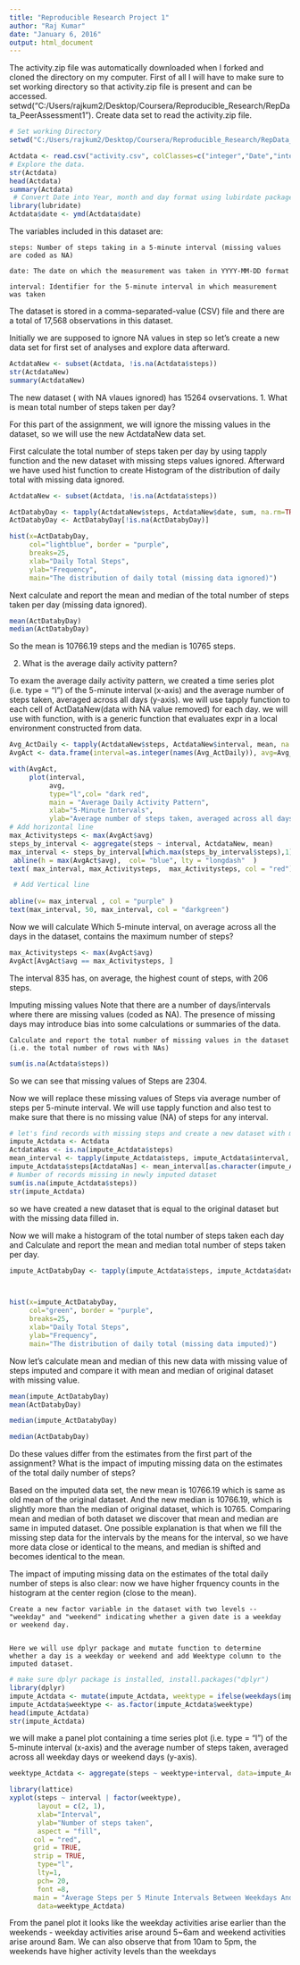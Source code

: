 ```yaml
---
title: "Reproducible Research Project 1"
author: "Raj Kumar"
date: "January 6, 2016"
output: html_document
---
```


The activity.zip file was automatically downloaded when I forked and cloned the directory on my computer. First of all I will have to make sure to set working directory so that activity.zip file is present and can be accessed.
setwd("C:/Users/rajkum2/Desktop/Coursera/Reproducible_Research/RepData_PeerAssessment1"). Create data set to read the activity.zip file.



```r
# Set working Directory
setwd("C:/Users/rajkum2/Desktop/Coursera/Reproducible_Research/RepData_PeerAssessment1")

Actdata <- read.csv("activity.csv", colClasses=c("integer","Date","integer"), na.strings = "NA")
# Explore the data.
str(Actdata)
head(Actdata)
summary(Actdata)
 # Convert Date into Year, month and day format using lubirdate package.Install package Lubridate if not avaiable.
library(lubridate)
Actdata$date <- ymd(Actdata$date)

```

The variables included in this dataset are:

    steps: Number of steps taking in a 5-minute interval (missing values are coded as NA)

    date: The date on which the measurement was taken in YYYY-MM-DD format

    interval: Identifier for the 5-minute interval in which measurement was taken

The dataset is stored in a comma-separated-value (CSV) file and there are a total of 17,568 observations in this dataset.

Initially we are supposed to ignore NA values in step so let's create a new data set for first set of analyses and explore data afterward.


```r
ActdataNew <- subset(Actdata, !is.na(Actdata$steps))
str(ActdataNew)
summary(ActdataNew)

```

The new dataset ( with NA vlaues ignored) has 15264 ovservations.
1. What is mean total number of steps taken per day?

For this part of the assignment, we will ignore the missing values in the dataset, so we will use the new ActdataNew data set.

 First calculate the total number of steps taken per day by using tapply function and the new dataset with missing steps values ignored. Afterward we have used hist function to create Histogram of the distribution of daily total with missing data ignored.
    
 

```r
ActdataNew <- subset(Actdata, !is.na(Actdata$steps))

ActDatabyDay <- tapply(ActdataNew$steps, ActdataNew$date, sum, na.rm=TRUE, simplify=T)
ActDatabyDay <- ActDatabyDay[!is.na(ActDatabyDay)]

hist(x=ActDatabyDay,
     col="lightblue", border = "purple",
     breaks=25,
     xlab="Daily Total Steps",
     ylab="Frequency",
     main="The distribution of daily total (missing data ignored)")

```

  Next calculate and report the mean and median of the total number of steps taken per day (missing data ignored).


```r
mean(ActDatabyDay)
median(ActDatabyDay)
```



So the mean is 10766.19 steps and the median is 10765 steps.

 2. What is the average daily activity pattern?

To exam the average daily activity pattern, we created a time series plot (i.e. type = "l") of the 5-minute interval (x-axis) and the average number of steps taken, averaged across all days (y-axis). we will use tapply function to each cell of ActDataNew(data with NA value removed) for each day.
we will use with function,  with is a generic function that evaluates expr in a local environment constructed from data.




```r
Avg_ActDaily <- tapply(ActdataNew$steps, ActdataNew$interval, mean, na.rm=TRUE, simplify=TRUE)
AvgAct <- data.frame(interval=as.integer(names(Avg_ActDaily)), avg=Avg_ActDaily)

with(AvgAct,
     plot(interval,
          avg,
          type="l",col= "dark red", 
          main = "Average Daily Activity Pattern", 
          xlab="5-Minute Intervals",
          ylab="Average number of steps taken, averaged across all days"))
# Add horizontal line
max_Activitysteps <- max(AvgAct$avg)
steps_by_interval <- aggregate(steps ~ interval, ActdataNew, mean)
max_interval <- steps_by_interval[which.max(steps_by_interval$steps),1]
 abline(h = max(AvgAct$avg),  col= "blue", lty = "longdash"  )
text( max_interval, max_Activitysteps,  max_Activitysteps, col = "red")

 # Add Vertical line
 
abline(v= max_interval , col = "purple" )
text(max_interval, 50, max_interval, col = "darkgreen")

```


Now we will calculate Which 5-minute interval, on average across all the days in the dataset, contains the maximum number of steps?

```r
max_Activitysteps <- max(AvgAct$avg)
AvgAct[AvgAct$avg == max_Activitysteps, ]

```

The interval 835 has, on average, the highest count of steps, with 206 steps.

Imputing missing values
Note that there are a number of days/intervals where there are missing values (coded as NA). The presence of missing days may introduce bias into some calculations or summaries of the data.

    Calculate and report the total number of missing values in the dataset (i.e. the total number of rows with NAs)
  
```r
sum(is.na(Actdata$steps))
```
    
So we can see that missing values of Steps are 2304.
    
   Now we will replace these missing values of Steps via  average number of steps per 5-minute interval. We will use tapply function and also test to make sure that there is no missing value (NA) of steps for any interval.

```r
# let's find records with missing steps and create a new dataset with missing value filled in.
impute_Actdata <- Actdata
ActdataNas <- is.na(impute_Actdata$steps)
mean_interval <- tapply(impute_Actdata$steps, impute_Actdata$interval, mean, na.rm=TRUE, simplify=TRUE)
impute_Actdata$steps[ActdataNas] <- mean_interval[as.character(impute_Actdata$interval[ActdataNas])]
# Number of records missing in newly imputed dataset
sum(is.na(impute_Actdata$steps))
str(impute_Actdata)

```

  so we have created  a new dataset that is equal to the original dataset but with the missing data filled in.

  Now we will make a histogram of the total number of steps taken each day and Calculate and report the mean and median total number of steps taken per day. 
  
```r

impute_ActDatabyDay <- tapply(impute_Actdata$steps, impute_Actdata$date, sum, na.rm=TRUE, simplify=T)



hist(x=impute_ActDatabyDay,
     col="green", border = "purple",
     breaks=25,
     xlab="Daily Total Steps",
     ylab="Frequency",
     main="The distribution of daily total (missing data imputed)")

```

  Now let's calculate mean and median of this new data with missing value of steps imputed and compare it with mean and median of original dataset with missing value.
  
  
```r
mean(impute_ActDatabyDay)
mean(ActDatabyDay)

median(impute_ActDatabyDay)

median(ActDatabyDay)
``` 
  
  
  Do these values differ from the estimates from the first part of the assignment? What is the impact of imputing missing data on the estimates of the total daily number of steps?

Based on the imputed data set, the new mean is 10766.19 which is same as old mean of the original dataset. And the new median is 10766.19, which is slightly more than the median of original dataset, which is 10765. Comparing mean and median of both dataset we discover that mean and median are same in imputed dataset. One possible explanation is that when we fill the missing step data for the intervals by the means for the interval,  so we have more data close or identical to the means, and median is shifted and becomes identical to the mean.

The impact of imputing missing data on the estimates of the total daily number of steps is also clear: now we have higher frquency counts in the histogram at the center region (close to the mean).




    Create a new factor variable in the dataset with two levels -- "weekday" and "weekend" indicating whether a given date is a weekday or weekend day.

     
    Here we will use dplyr package and mutate function to determine whether a day is a weekday or weekend and add Weektype column to the imputed dataset.
  
```r
# make sure dplyr package is installed, install.packages("dplyr")
library(dplyr)
impute_Actdata <- mutate(impute_Actdata, weektype = ifelse(weekdays(impute_Actdata$date) == "Saturday" | weekdays(impute_Actdata$date) == "Sunday", "weekend", "weekday"))
impute_Actdata$weektype <- as.factor(impute_Actdata$weektype)
head(impute_Actdata)
str(impute_Actdata)
``` 

we will make a panel plot containing a time series plot (i.e. type = "l") of the 5-minute interval (x-axis) and the average number of steps taken, averaged across all weekday days or weekend days (y-axis).

```r
weektype_Actdata <- aggregate(steps ~ weektype+interval, data=impute_Actdata, FUN=mean)

library(lattice)
xyplot(steps ~ interval | factor(weektype),
       layout = c(2, 1),
       xlab="Interval",
       ylab="Number of steps taken",
       aspect = "fill",
      col = "red",
      grid = TRUE,
      strip = TRUE,
       type="l",
       lty=1,
       pch= 20,
       font =8,
      main = "Average Steps per 5 Minute Intervals Between Weekdays And Weekends",
       data=weektype_Actdata)


``` 

From the panel plot it looks like the weekday activities arise earlier than the weekends - weekday activities arise around 5~6am and weekend activities arise around 8am. We can also observe that from 10am to 5pm, the weekends have higher activity levels than the weekdays
